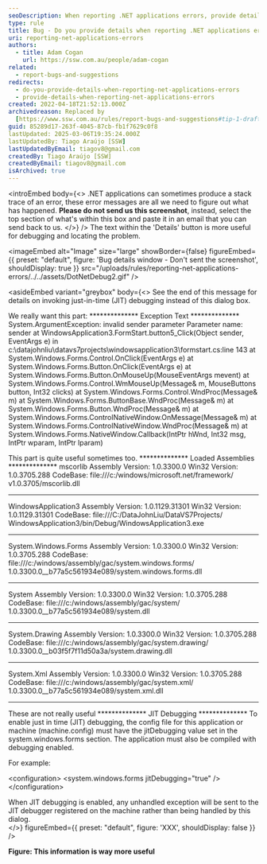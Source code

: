 ```yaml
---
seoDescription: When reporting .NET applications errors, provide details by copying and pasting the top section of the error message within the 'Details' button, excluding the screenshot.
type: rule
title: Bug - Do you provide details when reporting .NET applications errors?
uri: reporting-net-applications-errors
authors:
  - title: Adam Cogan
    url: https://ssw.com.au/people/adam-cogan
related:
  - report-bugs-and-suggestions
redirects:
  - do-you-provide-details-when-reporting-net-applications-errors
  - provide-details-when-reporting-net-applications-errors
created: 2022-04-18T21:52:13.000Z
archivedreason: Replaced by
  [https://www.ssw.com.au/rules/report-bugs-and-suggestions#tip-1-draft-your-bug-with-enough-details](https://www.ssw.com.au/rules/report-bugs-and-suggestions/#tip-1-draft-your-bug-with-enough-details)
guid: 85289d17-263f-4045-87cb-fb1f7629c0f8
lastUpdated: 2025-03-06T19:35:24.000Z
lastUpdatedBy: Tiago Araújo [SSW]
lastUpdatedByEmail: tiagov8@gmail.com
createdBy: Tiago Araújo [SSW]
createdByEmail: tiagov8@gmail.com
isArchived: true
---
```


<introEmbed
  body={<>
.NET applications can sometimes produce a stack trace of an error, these error messages are all we need to figure out what has happened. **Please do not send us this screenshot**, instead, select the top section of what's within this box and paste it in an email that you can send back to us.
  </>}
/>
The text within the 'Details' button is more useful for debugging and locating the problem.


<imageEmbed
  alt="Image"
  size="large"
  showBorder={false}
  figureEmbed={{
    preset: "default",
    figure: 'Bug details window - Don\'t sent the screenshot',
    shouldDisplay: true
  }}
  src="/uploads/rules/reporting-net-applications-errors/../../assets/DotNetDebug2.gif"
/>

<asideEmbed
  variant="greybox"
  body={<>
    See the end of this message for details on invoking
just-in-time (JIT) debugging instead of this dialog box.

We really want this part:
\*\*\*\*\*\*\*\*\*\*\*\*\*\* Exception Text \*\*\*\*\*\*\*\*\*\*\*\*\*\*
System.ArgumentException: invalid sender parameter
Parameter name: sender
at WindowsApplication3.FormStart.button5_Click(Object sender, EventArgs e) in c:\datajohnliu\datavs7projects\windowsapplication3\formstart.cs:line 143
at System.Windows.Forms.Control.OnClick(EventArgs e)
at System.Windows.Forms.Button.OnClick(EventArgs e)
at System.Windows.Forms.Button.OnMouseUp(MouseEventArgs mevent)
at System.Windows.Forms.Control.WmMouseUp(Message& m, MouseButtons button, Int32 clicks)
at System.Windows.Forms.Control.WndProc(Message& m)
at System.Windows.Forms.ButtonBase.WndProc(Message& m)
at System.Windows.Forms.Button.WndProc(Message& m)
at System.Windows.Forms.ControlNativeWindow.OnMessage(Message& m)
at System.Windows.Forms.ControlNativeWindow.WndProc(Message& m)
at System.Windows.Forms.NativeWindow.Callback(IntPtr hWnd, Int32 msg, IntPtr wparam, IntPtr lparam)

This part is quite useful sometimes too.
\*\*\*\*\*\*\*\*\*\*\*\*\*\* Loaded Assemblies \*\*\*\*\*\*\*\*\*\*\*\*\*\*
mscorlib
Assembly Version: 1.0.3300.0
Win32 Version: 1.0.3705.288
CodeBase: file:///c:/windows/microsoft.net/framework/ v1.0.3705/mscorlib.dll

---

WindowsApplication3
Assembly Version: 1.0.1129.31301
Win32 Version: 1.0.1129.31301
CodeBase: file:///C:/DataJohnLiu/DataVS7Projects/ WindowsApplication3/bin/Debug/WindowsApplication3.exe

---

System.Windows.Forms
Assembly Version: 1.0.3300.0
Win32 Version: 1.0.3705.288
CodeBase: file:///c:/windows/assembly/gac/system.windows.forms/ 1.0.3300.0\_\_b77a5c561934e089/system.windows.forms.dll

---

System
Assembly Version: 1.0.3300.0
Win32 Version: 1.0.3705.288
CodeBase: file:///c:/windows/assembly/gac/system/ 1.0.3300.0\_\_b77a5c561934e089/system.dll

---

System.Drawing
Assembly Version: 1.0.3300.0
Win32 Version: 1.0.3705.288
CodeBase: file:///c:/windows/assembly/gac/system.drawing/ 1.0.3300.0\_\_b03f5f7f11d50a3a/system.drawing.dll

---

System.Xml
Assembly Version: 1.0.3300.0
Win32 Version: 1.0.3705.288
CodeBase: file:///c:/windows/assembly/gac/system.xml/ 1.0.3300.0\_\_b77a5c561934e089/system.xml.dll

---

These are not really useful
\*\*\*\*\*\*\*\*\*\*\*\*\*\* JIT Debugging \*\*\*\*\*\*\*\*\*\*\*\*\*\*
To enable just in time (JIT) debugging, the config file for this
application or machine (machine.config) must have the
jitDebugging value set in the system.windows.forms section.
The application must also be compiled with debugging
enabled.

For example:

&lt;configuration&gt;
&lt;system.windows.forms jitDebugging="true" /&gt;
&lt;/configuration&gt;

When JIT debugging is enabled, any unhandled exception
will be sent to the JIT debugger registered on the machine
rather than being handled by this dialog.\
  </>}
  figureEmbed={{
    preset: "default",
    figure: 'XXX',
    shouldDisplay: false
  }}
/>

**Figure: This information is way more useful**
